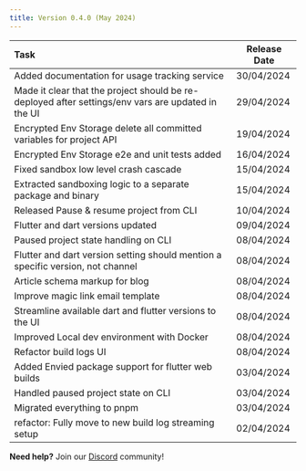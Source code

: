 ```yaml
---
title: Version 0.4.0 (May 2024)
---
```


| Task | Release Date |
| :---- | ----- |
| Added documentation for usage tracking service | 30/04/2024 |
| Made it clear that the project should be re-deployed after settings/env vars are updated in the UI | 29/04/2024 |
| Encrypted Env Storage delete all committed variables for project API | 19/04/2024 |
| Encrypted Env Storage e2e and unit tests added | 16/04/2024 |
| Fixed sandbox low level crash cascade | 15/04/2024 |
| Extracted sandboxing logic to a separate package and binary | 15/04/2024 |
| Released Pause & resume project from CLI | 10/04/2024 |
| Flutter and dart versions updated | 09/04/2024 |
| Paused project state handling on CLI | 08/04/2024 |
| Flutter and dart version setting should mention a specific version, not channel | 08/04/2024 |
| Article schema markup for blog | 08/04/2024 |
| Improve magic link email template | 08/04/2024 |
| Streamline available dart and flutter versions to the UI | 08/04/2024 |
| Improved Local dev environment with Docker | 08/04/2024 |
| Refactor build logs UI | 08/04/2024 |
| Added Envied package support for flutter web builds | 03/04/2024 |
| Handled paused project state on CLI | 03/04/2024 |
| Migrated everything to pnpm | 03/04/2024 |
| refactor: Fully move to new build log streaming setup | 02/04/2024 |


**Need help?** Join our [Discord](https://discord.com/invite/UCcCYjDaTy) community! 
